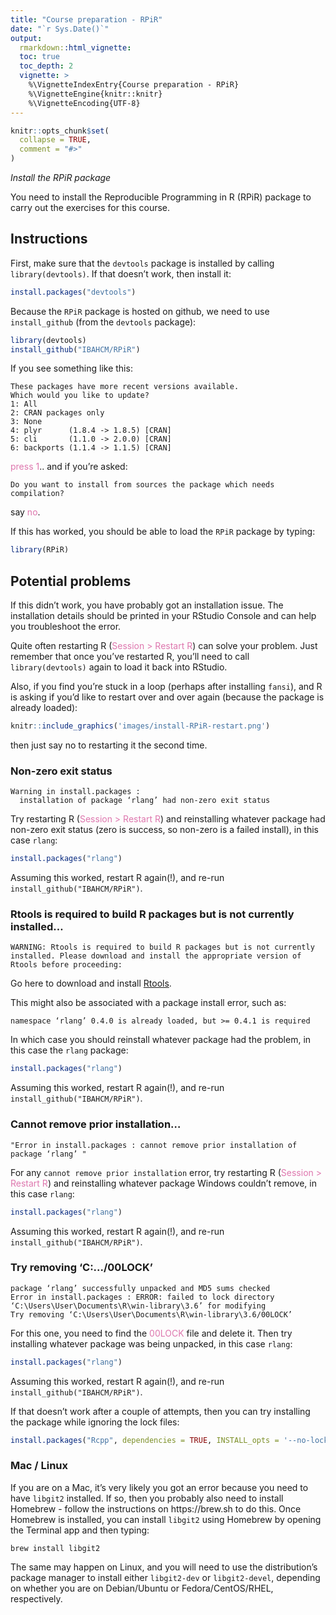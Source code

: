 ```yaml
---
title: "Course preparation - RPiR"
date: "`r Sys.Date()`"
output:
  rmarkdown::html_vignette:
  toc: true
  toc_depth: 2
  vignette: >
    %\VignetteIndexEntry{Course preparation - RPiR}
    %\VignetteEngine{knitr::knitr}
    %\VignetteEncoding{UTF-8}
---
```


```r
knitr::opts_chunk$set(
  collapse = TRUE,
  comment = "#>"
)
```

*Install the RPiR package*

You need to install the Reproducible Programming in R (RPiR) package to carry
out the exercises for this course.

## Instructions

First, make sure that the `devtools` package is installed by
calling `library(devtools)`. If that doesn't work, then install it:

```r
install.packages("devtools")
```

Because the `RPiR` package is hosted on github, we need to use `install_github`
(from the `devtools` package):

```r
library(devtools)
install_github("IBAHCM/RPiR")
```

If you see something like this:

```
These packages have more recent versions available.
Which would you like to update?
1: All                              
2: CRAN packages only               
3: None                             
4: plyr      (1.8.4 -> 1.8.5) [CRAN]
5: cli       (1.1.0 -> 2.0.0) [CRAN]
6: backports (1.1.4 -> 1.1.5) [CRAN]
```

<span style="color: #de77ae;">press 1</span>.. and if you're asked:

```
Do you want to install from sources the package which needs compilation?
```

say <span style="color: #de77ae;">no</span>.

If this has worked, you should be able to load the `RPiR` package by typing:

```r
library(RPiR)
```

## Potential problems

If this didn't work, you have probably got an installation issue. The 
installation details should be printed in your RStudio Console and can help 
you troubleshoot the error. 

Quite often restarting R 
(<span style="color: #de77ae;">Session > Restart R</span>) can solve your 
problem. Just remember that once you've restarted R, you'll need to call 
`library(devtools)` again to load it back into RStudio.

Also, if you find you're stuck in a loop (perhaps after installing `fansi`), 
and R is asking if you'd like to restart over and over again (because the 
package is already loaded):

```r
knitr::include_graphics('images/install-RPiR-restart.png')
```

then just say no to restarting it the second time. 

### Non-zero exit status

```
Warning in install.packages :
  installation of package ‘rlang’ had non-zero exit status
```

Try restarting R (<span style="color: #de77ae;">Session > Restart R</span>) and
reinstalling whatever package had non-zero exit status (zero is success, so 
non-zero is a failed install), in this case `rlang`:

```r
install.packages("rlang")
```

Assuming this worked, restart R again(!), and re-run `install_github("IBAHCM/RPiR")`.

### Rtools is required to build R packages but is not currently installed...

```
WARNING: Rtools is required to build R packages but is not currently installed. Please download and install the appropriate version of Rtools before proceeding:
```

Go here to download and install 
[Rtools](https://cran.r-project.org/bin/windows/Rtools/). 

This might also be associated with a package install error, such as:

```
namespace ‘rlang’ 0.4.0 is already loaded, but >= 0.4.1 is required
```

In which case you should reinstall whatever package had the problem,
in this case the `rlang` package:

```r
install.packages("rlang")
```

Assuming this worked, restart R again(!), and re-run `install_github("IBAHCM/RPiR")`.

### Cannot remove prior installation...

```
"Error in install.packages : cannot remove prior installation of package ‘rlang’ "
```

For any `cannot remove prior installation` error, try restarting R 
(<span style="color: #de77ae;">Session > Restart R</span>) and
reinstalling whatever package Windows couldn't remove, in this case `rlang`:

```r
install.packages("rlang")
```

Assuming this worked, restart R again(!), and re-run `install_github("IBAHCM/RPiR")`.

### Try removing ‘C:\.../00LOCK’

```
package ‘rlang’ successfully unpacked and MD5 sums checked
Error in install.packages : ERROR: failed to lock directory ‘C:\Users\User\Documents\R\win-library\3.6’ for modifying
Try removing ‘C:\Users\User\Documents\R\win-library\3.6/00LOCK’
```

For this one, you need to find the <span style="color: #de77ae;">00LOCK</span> 
file and delete it. Then try installing whatever package was being unpacked, 
in this case `rlang`:

```r
install.packages("rlang")
```

Assuming this worked, restart R again(!), and re-run `install_github("IBAHCM/RPiR")`.

If that doesn't work after a couple of attempts, then you can try installing the package while ignoring the lock files:

```r
install.packages("Rcpp", dependencies = TRUE, INSTALL_opts = '--no-lock')
```

### Mac / Linux

If you are on a Mac, it's very
likely you got an error because you need to have `libgit2` installed. If so,
then you probably also need to install Homebrew - follow the instructions on
https://brew.sh to do this. Once Homebrew is installed, you can
install `libgit2` using Homebrew by opening the Terminal app and then typing:

```
brew install libgit2
```

The same may happen on Linux, and you will need to use the distribution's
package manager to install either `libgit2-dev` or `libgit2-devel`, depending
on whether you are on Debian/Ubuntu or Fedora/CentOS/RHEL, respectively.

